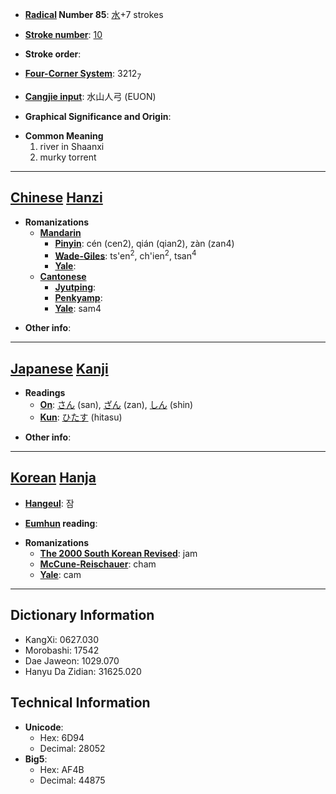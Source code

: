 * '''[[Wiktionary:Chinese radical index| Radical]] Number 85''': [[Wiktionary:Chinese radical index 水|水]]+7 strokes

* '''[[Wiktionary:Chinese total strokes index|Stroke number]]''': [[Wiktionary:Chinese total strokes index 10|10]]

* '''Stroke order''': 

* '''[[Wiktionary:Chinese four corner index|Four-Corner System]]''': 3212<sub>7</sub>

* '''[[Wiktionary:Chinese Cangjie index|Cangjie input]]''': 水山人弓 (EUON)

* '''Graphical Significance and Origin''': 

* '''Common Meaning'''
*#river in Shaanxi
*# murky torrent


----

== [[Chinese]] [[Hanzi]] ==

* '''Romanizations'''
** '''[[Mandarin]]'''
*** '''[[Pinyin]]''': cén (cen2), qián (qian2), zàn (zan4)
*** '''[[Wade-Giles]]''': ts'en<sup>2</sup>, ch'ien<sup>2</sup>, tsan<sup>4</sup>
*** '''[[Yale]]''': 
** '''[[Cantonese]]'''
*** '''[[Jyutping]]''':
*** '''[[Penkyamp]]''': 
*** '''[[Yale]]''': sam4

* '''Other info''': 

----

== [[Japanese]] [[Kanji]] ==

* '''Readings'''
** '''[[On]]''': [[さん]] (san), [[ざん]] (zan), [[しん]] (shin)
** '''[[Kun]]''': [[ひたす]] (hitasu)

* '''Other info''':  

----

== [[Korean]] [[Hanja]] ==

* '''[[Hangeul]]''': 잠

* '''[[Eumhun]] reading''': 

* '''Romanizations'''
** '''[[The 2000 South Korean Revised Romanization|The 2000 South Korean Revised]]''': jam
** '''[[McCune-Reischauer]]''': cham
** '''[[Yale]]''': cam

----

== Dictionary Information ==

* KangXi: 0627.030
* Morobashi: 17542
* Dae Jaweon: 1029.070
* Hanyu Da Zidian: 31625.020

== Technical Information ==

* '''Unicode''':
** Hex: 6D94
** Decimal: 28052
* '''Big5''':
** Hex: AF4B
** Decimal: 44875